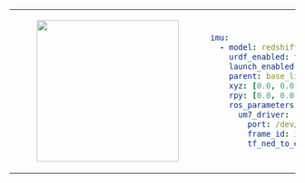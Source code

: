 <table>
<tr>
<td>
<center>
<figure>
    <img src={require("./img/redshift_um7.png").default} width="250" />
</figure>
</center>
</td>
<td>

```yaml
imu:
  - model: redshift_um7
    urdf_enabled: true
    launch_enabled: true
    parent: base_link
    xyz: [0.0, 0.0, 0.0]
    rpy: [0.0, 0.0, 0.0]
    ros_parameters:
      um7_driver:
        port: /dev/clearpath/imu
        frame_id: imu_0_link
        tf_ned_to_enu: true
```
</td>
</tr>
</table>

